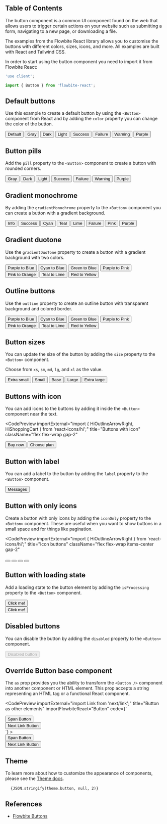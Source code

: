 
## Table of Contents

The button component is a common UI component found on the web that allows users to trigger certain actions on your website such as submitting a form, navigating to a new page, or downloading a file.

The examples from the Flowbite React library allows you to customise the buttons with different colors, sizes, icons, and more. All examples are built with React and Tailwind CSS.

In order to start using the button component you need to import it from Flowbite React:

```jsx
'use client';

import { Button } from 'flowbite-react';
```

## Default buttons

Use this example to create a default button by using the `<Button>` component from React and by adding the `color` property you can change the color of the button.

<CodePreview title="Default buttons" className="flex flex-wrap gap-2">
  <Button>Default</Button>
  <Button color="gray">Gray</Button>
  <Button color="dark">Dark</Button>
  <Button color="light">Light</Button>
  <Button color="success">Success</Button>
  <Button color="failure">Failure</Button>
  <Button color="warning">Warning</Button>
  <Button color="purple">Purple</Button>
</CodePreview>

## Button pills

Add the `pill` property to the `<Button>` component to create a button with rounded corners.

<CodePreview title="Button pills" className="flex flex-wrap gap-2">
  <Button color="gray" pill>
    Gray
  </Button>
  <Button color="dark" pill>
    Dark
  </Button>
  <Button color="light" pill>
    Light
  </Button>
  <Button color="success" pill>
    Success
  </Button>
  <Button color="failure" pill>
    Failure
  </Button>
  <Button color="warning" pill>
    Warning
  </Button>
  <Button color="purple" pill>
    Purple
  </Button>
</CodePreview>

## Gradient monochrome

By adding the `gradientMonochrome` property to the `<Button>` component you can create a button with a gradient background.

<CodePreview title="Gradient monochrome" className="flex flex-wrap gap-2">
  <Button gradientMonochrome="info">Info</Button>
  <Button gradientMonochrome="success">Success</Button>
  <Button gradientMonochrome="cyan">Cyan</Button>
  <Button gradientMonochrome="teal">Teal</Button>
  <Button gradientMonochrome="lime">Lime</Button>
  <Button gradientMonochrome="failure">Failure</Button>
  <Button gradientMonochrome="pink">Pink</Button>
  <Button gradientMonochrome="purple">Purple</Button>
</CodePreview>

## Gradient duotone

Use the `gradientDuoTone` property to create a button with a gradient background with two colors.

<CodePreview title="Gradient duo-tone" className="flex flex-wrap gap-2">
  <Button gradientDuoTone="purpleToBlue">Purple to Blue</Button>
  <Button gradientDuoTone="cyanToBlue">Cyan to Blue</Button>
  <Button gradientDuoTone="greenToBlue">Green to Blue</Button>
  <Button gradientDuoTone="purpleToPink">Purple to Pink</Button>
  <Button gradientDuoTone="pinkToOrange">Pink to Orange</Button>
  <Button gradientDuoTone="tealToLime">Teal to Lime</Button>
  <Button gradientDuoTone="redToYellow">Red to Yellow</Button>
</CodePreview>

## Outline buttons

Use the `outline` property to create an outline button with transparent background and colored border.

<CodePreview title="Outline" className="flex flex-wrap gap-2">
  <Button outline gradientDuoTone="purpleToBlue">
    Purple to Blue
  </Button>
  <Button outline gradientDuoTone="cyanToBlue">
    Cyan to Blue
  </Button>
  <Button outline gradientDuoTone="greenToBlue">
    Green to Blue
  </Button>
  <Button outline gradientDuoTone="purpleToPink">
    Purple to Pink
  </Button>
  <Button outline gradientDuoTone="pinkToOrange">
    Pink to Orange
  </Button>
  <Button outline gradientDuoTone="tealToLime">
    Teal to Lime
  </Button>
  <Button outline gradientDuoTone="redToYellow">
    Red to Yellow
  </Button>
</CodePreview>

## Button sizes

You can update the size of the button by adding the `size` property to the `<Button>` component.

Choose from `xs`, `sm`, `md`, `lg`, and `xl` as the value.

<CodePreview title="Button sizes" className="flex flex-wrap gap-2">
  <Button size="xs">Extra small</Button>
  <Button size="sm">Small</Button>
  <Button size="md">Base</Button>
  <Button size="lg">Large</Button>
  <Button size="xl">Extra large</Button>
</CodePreview>

## Buttons with icon

You can add icons to the buttons by adding it inside the `<Button>` component near the text.

<CodePreview
  importExternal="import { HiOutlineArrowRight, HiShoppingCart } from 'react-icons/hi';"
  title="Buttons with icon"
  className="flex flex-wrap gap-2"
>
  <Button>
    <HiShoppingCart className="mr-2 h-5 w-5" />
    Buy now
  </Button>
  <Button>
    Choose plan
    <HiOutlineArrowRight className="ml-2 h-5 w-5" />
  </Button>
</CodePreview>

## Button with label

You can add a label to the button by adding the `label` property to the `<Button>` component.

<CodePreview title="Button with label">
  <Button label="2">Messages</Button>
</CodePreview>

## Button with only icons

Create a button with only icons by adding the `iconOnly` property to the `<Button>` component. These are useful when you want to show buttons in a small space and for things like pagination.

<CodePreview
  importExternal="import { HiOutlineArrowRight } from 'react-icons/hi';"
  title="Icon buttons"
  className="flex flex-wrap items-center gap-2"
>
  <Button>
    <HiOutlineArrowRight className="h-6 w-6" />
  </Button>
  <Button pill>
    <HiOutlineArrowRight className="h-6 w-6" />
  </Button>
  <Button outline>
    <HiOutlineArrowRight className="h-6 w-6" />
  </Button>
  <Button outline pill>
    <HiOutlineArrowRight className="h-6 w-6" />
  </Button>
</CodePreview>

## Button with loading state

Add a loading state to the button element by adding the `isProcessing` property to the `<Button>` component.

<CodePreview importFlowbiteReact="Button" title="Loader" className="flex flex-wrap items-center gap-2">
  <div className="flex flex-wrap items-center gap-2">
    <div>
      <Button isProcessing>Click me!</Button>
    </div>
    <div>
      <Button isProcessing outline>
        Click me!
      </Button>
    </div>
  </div>
</CodePreview>

## Disabled buttons

You can disable the button by adding the `disabled` property to the `<Button>` component.

<CodePreview title="Disabled">
  <Button disabled>Disabled button</Button>
</CodePreview>

## Override Button base component

The `as` prop provides you the ability to transform the `<Button />` component into another component or HTML element. This prop accepts a string representing an HTML tag or a functional React component.

<CodePreview
  importExternal="import Link from 'next/link';"
  title="Button as other elements"
  importFlowbiteReact="Button"
  code={`<div className="flex flex-wrap items-center gap-2">
  <div>
    <Button as="span" className="cursor-pointer">Span Button</Button>
  </div>
  <div>
    <Button as={Link} href="#">
      Next Link Button
    </Button>
  </div>
</div>`}
>
  <div className="flex flex-wrap items-center gap-2">
    <div>
      <Button as="span" className="cursor-pointer">
        Span Button
      </Button>
    </div>
    <div>
      <Button as={Link} href="#">
        Next Link Button
      </Button>
    </div>
  </div>
</CodePreview>

## Theme

To learn more about how to customize the appearance of components, please see the [Theme docs](/docs/customize/theme).

<pre className="language-tsx">
  <code>{JSON.stringify(theme.button, null, 2)}</code>
</pre>

## References

- [Flowbite Buttons](https://flowbite.com/docs/components/buttons/)

